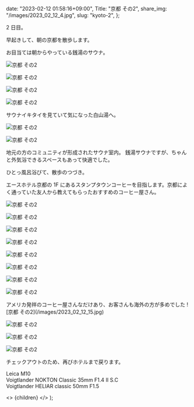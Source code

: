 
  date: "2023-02-12 01:58:16+09:00",
  Title: "京都 その2",
  share_img: "/images/2023_02_12_4.jpg",
  slug: "kyoto-2",
};

2 日目。

早起きして、朝の京都を散歩します。

お目当ては朝からやっている銭湯のサウナ。

![京都 その2](/images/2023_02_12_1.jpg)

![京都 その2](/images/2023_02_12_2.jpg)

![京都 その2](/images/2023_02_12_3.jpg)

![京都 その2](/images/2023_02_12_4.jpg)

サウナイキタイを見ていて気になった白山湯へ。

![京都 その2](/images/2023_02_12_5.jpg)

![京都 その2](/images/2023_02_12_6.jpg)

地元の方のコミュニティが形成されたサウナ室内。
銭湯サウナですが、ちゃんと外気浴できるスペースもあって快適でした。

ひとっ風呂浴びて、散歩のつづき。

エースホテル京都の 1F にあるスタンプタウンコーヒーを目指します。京都によく通っていた友人から教えてもらったおすすめのコーヒー屋さん。

![京都 その2](/images/2023_02_12_7.jpg)

![京都 その2](/images/2023_02_12_8.jpg)

![京都 その2](/images/2023_02_12_9.jpg)

![京都 その2](/images/2023_02_12_10.jpg)

![京都 その2](/images/2023_02_12_11.jpg)

![京都 その2](/images/2023_02_12_12.jpg)

![京都 その2](/images/2023_02_12_13.jpg)

![京都 その2](/images/2023_02_12_14.jpg)

<span className="caption">
  アメリカ発祥のコーヒー屋さんなだけあり、お客さんも海外の方が多めでした
</span>
![京都 その2](/images/2023_02_12_15.jpg)

![京都 その2](/images/2023_02_12_16.jpg)

![京都 その2](/images/2023_02_12_17.jpg)

![京都 その2](/images/2023_02_12_18.jpg)

チェックアウトのため、再びホテルまで戻ります。

Leica M10<br />
Voigtlander NOKTON Classic 35mm F1.4 Ⅱ S.C<br />
Voigtlander HELIAR classic 50mm F1.5

  <>
    <Head>
      <title>{meta.Title} | 異郷好実</title>
    </Head>
    <PostLayout meta={meta}>{children}</PostLayout>
  </>
);
